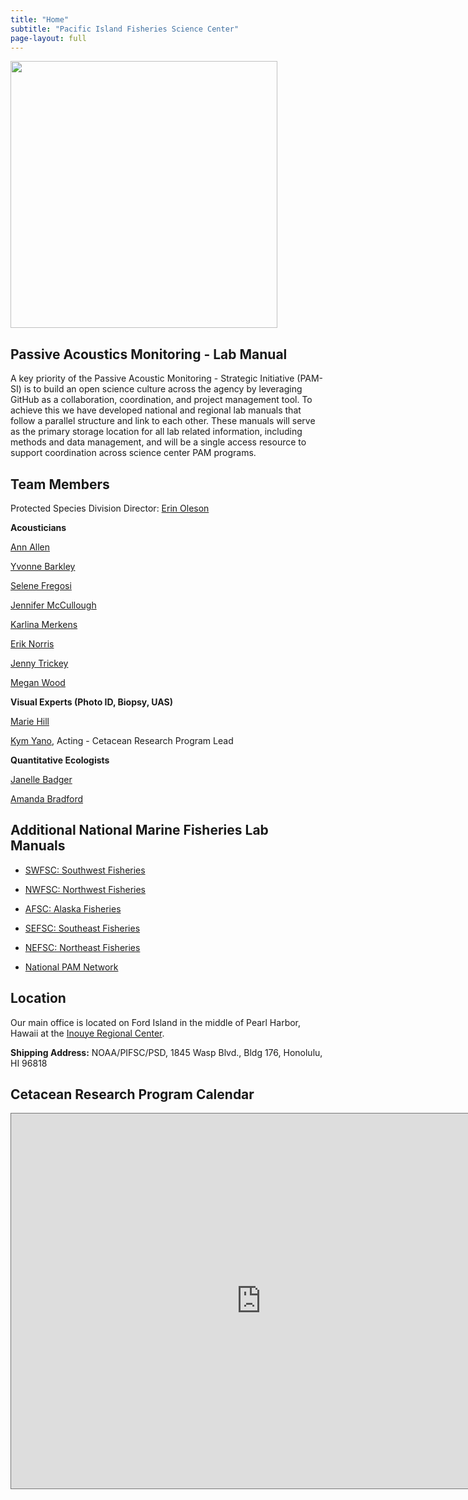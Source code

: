 ```yaml
---
title: "Home"
subtitle: "Pacific Island Fisheries Science Center"
page-layout: full
---
```


![](content/images/PSDwCRP_v3.png){width="427"}

## Passive Acoustics Monitoring - Lab Manual

A key priority of the Passive Acoustic Monitoring - Strategic Initiative (PAM-SI) is to build an open science culture across the agency by leveraging GitHub as a collaboration, coordination, and project management tool. To achieve this we have developed national and regional lab manuals that follow a parallel structure and link to each other. These manuals will serve as the primary storage location for all lab related information, including methods and data management, and will be a single access resource to support coordination across science center PAM programs.

## Team Members

Protected Species Division Director: [Erin Oleson](https://www.fisheries.noaa.gov/contact/erin-oleson-phd){target="_blank"}

**Acousticians**

[Ann Allen](https://www.fisheries.noaa.gov/contact/ann-allen-phd){target="_blank"}

[Yvonne Barkley](https://www.fisheries.noaa.gov/contact/yvonne-barkley-phd){target="_blank"}

[Selene Fregosi](https://www.fisheries.noaa.gov/contact/selene-fregosi-phd){target="_blank"}

[Jennifer McCullough](https://www.fisheries.noaa.gov/contact/jennifer-l-k-mccullough){target="_blank"}

[Karlina Merkens](https://www.fisheries.noaa.gov/contact/karlina-merkens-phd){target="_blank"}

[Erik Norris](https://www.fisheries.noaa.gov/contact/erik-norris){target="_blank"}

[Jenny Trickey](https://www.fisheries.noaa.gov/contact/jenny-trickey){target="_blank"}

[Megan Wood](https://www.fisheries.noaa.gov/contact/megan-wood){target="_blank"}

**Visual Experts (Photo ID, Biopsy, UAS)**

[Marie Hill](https://www.fisheries.noaa.gov/contact/marie-hill){target="_blank"}

[Kym Yano](https://www.fisheries.noaa.gov/contact/kym-yano){target="_blank"}, Acting - Cetacean Research Program Lead

**Quantitative Ecologists**

[Janelle Badger](https://www.fisheries.noaa.gov/contact/janelle-badger-phd-0){target="_blank"}

[Amanda Bradford](https://www.fisheries.noaa.gov/contact/amanda-bradford-phd){target="_blank"}

## Additional National Marine Fisheries Lab Manuals

-   [SWFSC: Southwest Fisheries](https://sael-swfsc.github.io/SAEL-lab-manual/){target="_blank"}

-   [NWFSC: Northwest Fisheries](https://noaa-nwfsc.github.io/NWFSC-PAM-Lab-Manual/){target="_blank"}

-   [AFSC: Alaska Fisheries](https://noaa-afsc.github.io/AFSC-MML-PAM-Lab-Manual/){target="_blank"}

-   [SEFSC: Southeast Fisheries](https://sefsc.github.io/SEFSC-PAM-Lab-Manual/){target="_blank"}

-   [NEFSC: Northeast Fisheries](https://nefsc.github.io/NEFSC_PAB_lab_manual/){target="_blank"}

-   [National PAM Network](https://nmfs-ost.github.io/PAM_National_Network/){target="_blank"}

## Location

Our main office is located on Ford Island in the middle of Pearl Harbor, Hawaii at the [Inouye Regional Center](https://sites.google.com/noaa.gov/inouye-regional-center/home?pli=1){target="_blank"}.

**Shipping Address:** NOAA/PIFSC/PSD, 1845 Wasp Blvd., Bldg 176, Honolulu, HI 96818

## Cetacean Research Program Calendar

<iframe src="https://calendar.google.com/calendar/embed?height=600&amp;wkst=1&amp;ctz=Pacific%2FHonolulu&amp;showPrint=0&amp;src=bm9hYS5nb3ZfNjR2ZzdnN3IwMjhjZXZrNDZpdGhncTR2c29AZ3JvdXAuY2FsZW5kYXIuZ29vZ2xlLmNvbQ&amp;color=%23D81B60" style="border:solid 1px #777" width="800" height="600" frameborder="0" scrolling="no">

</iframe>
